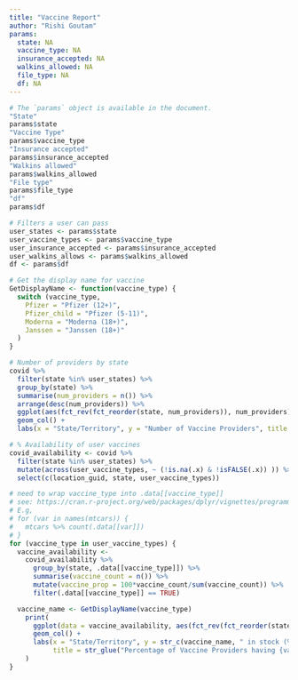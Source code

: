 ```yaml
---
title: "Vaccine Report"
author: "Rishi Goutam"
params:
  state: NA
  vaccine_type: NA
  insurance_accepted: NA
  walkins_allowed: NA
  file_type: NA
  df: NA
---
```


```r
# The `params` object is available in the document.
"State"
params$state
"Vaccine Type"
params$vaccine_type
"Insurance accepted"
params$insurance_accepted
"Walkins allowed"
params$walkins_allowed
"File type"
params$file_type
"df"
params$df
```


```r
# Filters a user can pass
user_states <- params$state
user_vaccine_types <- params$vaccine_type
user_insurance_accepted <- params$insurance_accepted
user_walkins_allows <- params$walkins_allowed
df <- params$df

# Get the display name for vaccine
GetDisplayName <- function(vaccine_type) {
  switch (vaccine_type,
    Pfizer = "Pfizer (12+)",
    Pfizer_child = "Pfizer (5-11)",
    Moderna = "Moderna (18+)",
    Janssen = "Janssen (18+)"
  )
}

# Number of providers by state
covid %>%
  filter(state %in% user_states) %>%
  group_by(state) %>%
  summarise(num_providers = n()) %>%
  arrange(desc(num_providers)) %>%
  ggplot(aes(fct_rev(fct_reorder(state, num_providers)), num_providers)) +
  geom_col() +
  labs(x = "State/Territory", y = "Number of Vaccine Providers", title = "Number of Vaccine Providers by State")

# % Availability of user vaccines
covid_availability <- covid %>%
  filter(state %in% user_states) %>%
  mutate(across(user_vaccine_types, ~ (!is.na(.x) & !isFALSE(.x)) )) %>%
  select(c(location_guid, state, user_vaccine_types))

# need to wrap vaccine_type into .data[[vaccine_type]]
# see: https://cran.r-project.org/web/packages/dplyr/vignettes/programming.html
# E.g,
# for (var in names(mtcars)) {
#   mtcars %>% count(.data[[var]])
# }
for (vaccine_type in user_vaccine_types) {
  vaccine_availability <-
    covid_availability %>%
      group_by(state, .data[[vaccine_type]]) %>%
      summarise(vaccine_count = n()) %>%
      mutate(vaccine_prop = 100*vaccine_count/sum(vaccine_count)) %>%
      filter(.data[[vaccine_type]] == TRUE)

  vaccine_name <- GetDisplayName(vaccine_type)
    print(
      ggplot(data = vaccine_availability, aes(fct_rev(fct_reorder(state, vaccine_prop)), vaccine_prop)) +
      geom_col() +
      labs(x = "State/Territory", y = str_c(vaccine_name, " in stock (%)"),
           title = str_glue("Percentage of Vaccine Providers having {vaccine_name} in stock by state"))
    )
}

```
